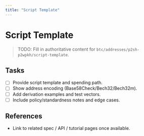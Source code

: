 ```yaml
---
title: "Script Template"
---
```


# Script Template

> TODO: Fill in authoritative content for `btc/addresses/p2sh-p2wpkh/script-template`.

## Tasks
- [ ] Provide script template and spending path.
- [ ] Show address encoding (Base58Check/Bech32/Bech32m).
- [ ] Add derivation examples and test vectors.
- [ ] Include policy/standardness notes and edge cases.

## References
- Link to related spec / API / tutorial pages once available.
